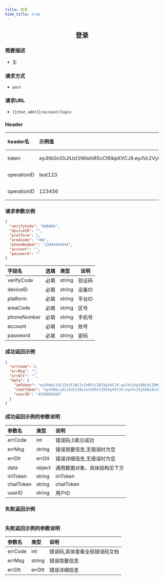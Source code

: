 ```yaml
---
title: 登录
hide_title: true
---
```


<center>

## 登录

</center>

### 简要描述
- 无
### 请求方式
- `post` 
### 请求URL
- `{{chat_addr}}/account/login` 


### Header
|header名|示例值|选填|类型|说明|
|:----    |:-------    |:--- |---|------      |
|token|eyJhbGciOiJIUzI1NiIsInR5cCI6IkpXVCJ9.eyJVc2VySUQiOiJhZG1pbjIiLCJVc2VyVHlwZSI6MiwiZXhwIjoxNjk4OTE4Njg5LCJuYmYiOjE2OTExNDIzODksImlhdCI6MTY5MTE0MjY4OX0.oIpGc9Ka7tTuPYY34PeiqJwvfF0QZnhInomktOCtYAc|必填|string||
|operationID|test123|必填|string||
|operationID|123456|必填|string||


### 请求参数示例


```json
{
  "verifyCode": "666666",
  "deviceID": "",
  "platform": 1,
  "areaCode": "+86",
  "phoneNumber": "13944444444",
  "account": "",
  "password": ""
}
```
|字段名|选填|类型|说明|
|:----    |:-------    |:--- |---|
|verifyCode|必填|string|验证码|
|deviceID|必填|string|设备ID|
|platform|必填|string|平台ID|
|areaCode|必填|string|区号|
|phoneNumber|必填|string|手机号|
|account|必填|string|账号|
|password|必填|string|密码|
### 成功返回示例


```json
{
  "errCode": 0,
  "errMsg": "",
  "errDlt": "",
  "data": {
    "imToken": "eyJhbGciOiJIUzI1NiIsInR5cCI6IkpXVCJ9.eyJVc2VySUQiOiI0MzU2MDY1ODIwIiwiUGxhdGZvcm1JRCI6MSwiZXhwIjoxNjk2Mzg2MTQyLCJuYmYiOjE2ODg2MDk4NDIsImlhdCI6MTY4ODYxMDE0Mn0.X8flIYIpiemHKAv4wgQIqzTOtO5zdb6dLBAfzkPbku8",
    "chatToken": "eyJhbGciOiJIUzI1NiIsInR5cCI6IkpXVCJ9.eyJVc2VySUQiOiI0MzU2MDY1ODIwIiwiVXNlclR5cGUiOjEsImV4cCI6MTY5NjM4NjE0MiwibmJmIjoxNjg4NjA5ODQyLCJpYXQiOjE2ODg2MTAxNDJ9.rUeIiaNzc0mRV7WJS4EmK7WVTMN6UjEaX-YXbw8-PXE",
    "userID": "4356065820"
  }
}
```
### 成功返回示例的参数说明


|参数名|类型|说明|
|:----    |:-------    |:--- |
|errCode|int|错误码,0表示成功|
|errMsg|string|错误简要信息,无错误时为空|
|errDlt|errDlt|错误详细信息,无错误时为空|
|data|object|通用数据对象，具体结构见下方|
|imToken|string|imToken|
|chatToken|string|chatToken|
|userID|string|用户ID|
### 失败返回示例


```json

```
### 失败返回示例的参数说明


|参数名|类型|说明|
|:----    |:-------    |:--- |
|errCode|int|错误码,具体查看全局错误码文档|
|errMsg|string|错误简要信息|
|errDlt|errDlt|错误详细信息|
